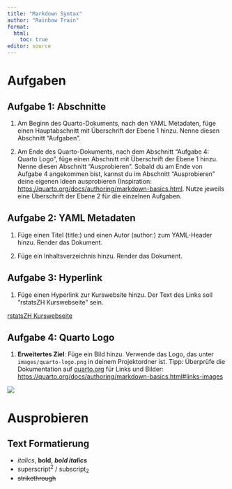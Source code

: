 ```yaml
---
title: "Markdown Syntax"
author: "Rainbow Train"
format:
  html:
    toc: true
editor: source
---
```


# Aufgaben

## Aufgabe 1: Abschnitte

1. Am Beginn des Quarto-Dokuments, nach den YAML Metadaten, füge einen Hauptabschnitt mit Überschrift der Ebene 1 hinzu. Nenne diesen Abschnitt "Aufgaben".

2. Am Ende des Quarto-Dokuments, nach dem Abschnitt "Aufgabe 4: Quarto Logo", füge einen Abschnitt mit Überschrift der Ebene 1 hinzu. Nenne diesen Abschnitt "Ausprobieren". Sobald du am Ende von Aufgabe 4 angekommen bist, kannst du im Abschnitt "Ausprobieren" deine eigenen Ideen ausprobieren (Inspiration: <https://quarto.org/docs/authoring/markdown-basics.html>. Nutze jeweils eine Überschrift der Ebene 2 für die einzelnen Aufgaben.

## Aufgabe 2: YAML Metadaten

1. Füge einen Titel (title:) und einen Autor (author:) zum YAML-Header hinzu. Render das Dokument.

2. Füge ein Inhaltsverzeichnis hinzu. Render das Dokument.

## Aufgabe 3: Hyperlink

1. Füge einen Hyperlink zur Kurswebsite hinzu. Der Text des Links soll "rstatsZH Kurswebseite" sein.

[rstatsZH Kurswebseite](https://rstatszh-k010.github.io/website/)

## Aufgabe 4: Quarto Logo

1. **Erweitertes Ziel**: Füge ein Bild hinzu. Verwende das Logo, das unter `images/quarto-logo.png` in deinem Projektordner ist. Tipp: Überprüfe die Dokumentation auf [quarto.org](https://quarto.org/) für Links und Bilder: <https://quarto.org/docs/authoring/markdown-basics.html#links-images>

![](images/quarto-logo.png)

# Ausprobieren

## Text Formatierung

- *italics*, **bold**, ***bold italics***
- superscript^2^ / subscript~2~
- ~~strikethrough~~

